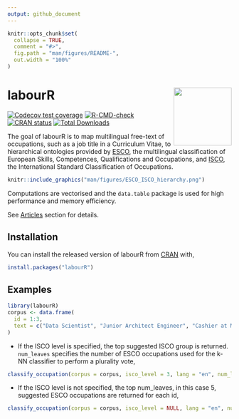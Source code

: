 ```yaml
---
output: github_document
---
```


<!-- README.md is generated from README.Rmd. Please edit that file -->

```r
knitr::opts_chunk$set(
  collapse = TRUE,
  comment = "#>",
  fig.path = "man/figures/README-",
  out.width = "100%"
)
```

# labourR <a href="http://eworx-org.github.io/labourR/" rel="nofollow"><img src='man/figures/logo.png' align="right" height="130"/></a>

<!-- badges: start -->
[![Codecov test coverage](https://codecov.io/gh/AleKoure/labourR/branch/master/graph/badge.svg)](https://codecov.io/gh/eworx-org/labourR?branch=master)
[![R-CMD-check](https://github.com/eworx-org/labourR/workflows/R-CMD-check/badge.svg)](https://github.com/eworx-org/labourR/actions)
[![CRAN status](https://www.r-pkg.org/badges/version/labourR)](https://CRAN.R-project.org/package=labourR)
[![Total Downloads](http://cranlogs.r-pkg.org/badges/grand-total/labourR?color=green)](https://cran.r-project.org/package=labourR)
<!-- badges: end -->

The goal of labourR is to map multilingual free-text of occupations, such as a job title in a Curriculum Vitae, to hierarchical ontologies provided by [ESCO](https://ec.europa.eu/esco/portal), the multilingual classification of European Skills, Competences, Qualifications and Occupations, and [ISCO](https://ec.europa.eu/esco/portal/escopedia/International_Standard_Classification_of_Occupations__40_ISCO_41_), the International Standard Classification of Occupations. 


```r
knitr::include_graphics("man/figures/ESCO_ISCO_hierarchy.png")
```

Computations are vectorised and the `data.table` package is used for high performance and memory efficiency. 

See [Articles](https://eworx-org.github.io/labourR/articles/occupations_retrieval.html) section for details.

## Installation

You can install the released version of labourR from [CRAN](https://CRAN.R-project.org) with,

``` r
install.packages("labourR")
```

## Examples

```r
library(labourR)
corpus <- data.frame(
  id = 1:3,
  text = c("Data Scientist", "Junior Architect Engineer", "Cashier at McDonald's")
)
```

- If the ISCO level is specified, the top suggested ISCO group is returned. `num_leaves` specifies the number of ESCO occupations used for the k-NN classifier to perform a plurality vote,

```r
classify_occupation(corpus = corpus, isco_level = 3, lang = "en", num_leaves = 5)
```


- If the ISCO level is not specified, the top num_leaves, in this case 5, suggested ESCO occupations are returned for each id,

```r
classify_occupation(corpus = corpus, isco_level = NULL, lang = "en", num_leaves = 5)
```
